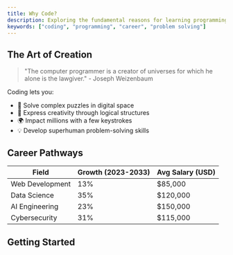 ```yaml
---
title: Why Code?
description: Exploring the fundamental reasons for learning programming
keywords: ["coding", "programming", "career", "problem solving"]
---
```


## The Art of Creation

> "The computer programmer is a creator of universes for which he alone is the lawgiver." - Joseph Weizenbaum

Coding lets you:
- 🧩 Solve complex puzzles in digital space
- 🎨 Express creativity through logical structures
- 🌍 Impact millions with a few keystrokes
- 💡 Develop superhuman problem-solving skills

## Career Pathways

| Field           | Growth (2023-2033) | Avg Salary (USD) |
|-----------------|--------------------|------------------|
| Web Development | 13%                | $85,000          |
| Data Science    | 35%                | $120,000         |
| AI Engineering  | 23%                | $150,000         |
| Cybersecurity   | 31%                | $115,000         |

## Getting Started

<CardGrid>
  <Card
    title="HTML Basics"
    href="/docs/structure/html"
    icon="code"
    variant="small"
    description="Start building structure"
  />
  <Card
    title="CSS Design"
    href="/docs/structure/html/css"
    icon="palette"
    variant="small"
    description="Make it beautiful"
  />
  <Card
    title="JS Magic"
    href="/docs/structure/html/css/javascript"
    icon="wand"
    variant="small"
    description="Bring it to life"
  />
</CardGrid> 